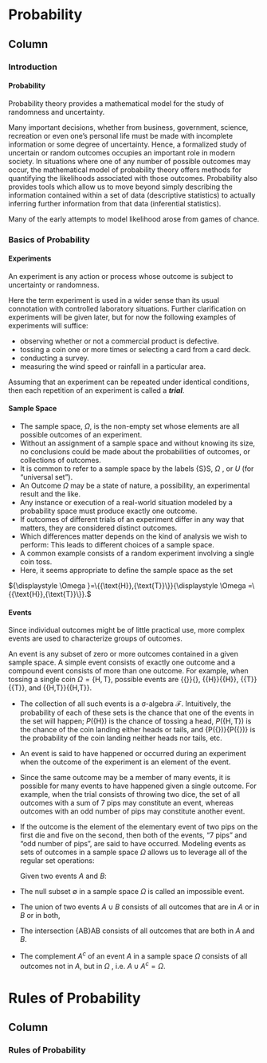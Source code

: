 Probability {data-navmenu="Probability"}
=====================================

Column {.tabset}
-------------------------------------------------

### Introduction

<h4> Probability</h4>

Probability theory provides a mathematical model for the study of randomness and uncertainty. 

Many important decisions, whether from business, government, science, recreation or even one's personal life must be made with incomplete information or some degree of uncertainty. Hence, a formalized study of uncertain or random outcomes occupies an important role in modern society. In situations where one of any number of possible outcomes may occur, the mathematical model of probability theory offers methods for quantifying the likelihoods associated with those outcomes. Probability also provides tools which allow us to move beyond simply describing the information contained within a set of data (descriptive statistics) to actually inferring further information from that data (inferential statistics). 

Many of the early attempts to model likelihood arose from games of chance. 

### Basics of Probability

#### Experiments

An experiment is any action or process whose outcome is subject to uncertainty or randomness.

Here the term experiment is used in a wider sense than its usual connotation with controlled laboratory situations. Further clarification on experiments will be given later, but for now the following examples of experiments will suffice:

* observing whether or not a commercial product is defective.
* tossing a coin one or more times or selecting a card from a card deck.
* conducting a survey.
* measuring the wind speed or rainfall in a particular area.

Assuming that an experiment can be repeated under identical conditions, then each repetition of an experiment is called a ***trial***.

#### Sample Space

* The sample space, ${\displaystyle \Omega }$, is the non-empty set whose elements are all possible outcomes of an experiment. 
* Without an assignment of a sample space and without knowing its size, no conclusions could be made about the probabilities of outcomes, or collections of outcomes. 
* It is common to refer to a sample space by the labels {\displaystyle S}S, ${\displaystyle \Omega }$ , or ${\displaystyle U}$ (for "universal set"). 
* An Outcome ${\displaystyle \Omega }$  may be a state of nature, a possibility, an experimental result and the like. 
* Any instance or execution of a real-world situation modeled by a probability space must produce exactly one outcome.
* If outcomes of different trials of an experiment differ in any way that matters, they are considered distinct outcomes. 
* Which differences matter depends on the kind of analysis we wish to perform: This leads to different choices of a sample space. 
* A common example consists of a random experiment involving a single coin toss. 
* Here, it seems appropriate to define the sample space as the set 

${\displaystyle \Omega }=\{{\text{H}},{\text{T}}\}}{\displaystyle \Omega =\{{\text{H}},{\text{T}}\}}.$

#### Events
Since individual outcomes might be of little practical use, more complex events are used to characterize groups of outcomes. 
<p>
An event is any subset of zero or more outcomes contained in a given sample space. A simple event consists of exactly one outcome and a compound event consists of more than one outcome. For example, when tossing a single coin ${\displaystyle \Omega =\{{\text{H}},{\text{T}}\}}$, possible events are {\displaystyle \{\}}\{\}, {\displaystyle \{H\}}{\displaystyle \{H\}}, {\displaystyle \{T\}}{\displaystyle \{T\}}, and {\displaystyle \{H,T\}}{\displaystyle \{H,T\}}. 
<p>

* The collection of all such events is a σ-algebra ${\mathcal {F}}$. Intuitively, the probability of each of these sets is the chance that one of the events in the set will happen; ${\displaystyle P(\{{\text{H}}\})}$ is the chance of tossing a head, ${\displaystyle P(\{{\text{H}},{\text{T}}\})}$ is the chance of the coin landing either heads or tails, and {\displaystyle P(\{\})}{\displaystyle P(\{\})} is the probability of the coin landing neither heads nor tails, etc. 
* An event is said to have happened or occurred during an experiment when the outcome of the experiment is an element of the event. 
<p>
* Since the same outcome may be a member of many events, it is possible for many events to have happened given a single outcome. For example, when the trial consists of throwing two dice, the set of all outcomes with a sum of 7 pips may constitute an event, whereas outcomes with an odd number of pips may constitute another event. 
<p>
* If the outcome is the element of the elementary event of two pips on the first die and five on the second, then both of the events, "7 pips" and "odd number of pips", are said to have occurred. Modeling events as sets of outcomes in a sample space $\Omega$  allows us to leverage all of the regular set operations:
<p>
Given two events $A$ and $B$:

* The null subset ${\displaystyle \emptyset }$ in a sample space $\Omega$  is called an impossible event.
* The union of two events ${\displaystyle A\cup B}$ consists of all outcomes that are in $A$ or in $B$ or in both,
* The intersection {\displaystyle A\cap B}A\cap B consists of all outcomes that are both in $A$ and $B$.
* The complement ${\displaystyle A^{c}}$ of an event $A$ in a sample space $\Omega$  consists of all outcomes not in $A$, but in $\Omega$ , i.e. ${\displaystyle A\cup A^{c}=\Omega }$.

Rules of Probability {data-navmenu="Probability"}
=====================================

Column {.tabset}
-------------------------------------------------


### Rules of Probability


